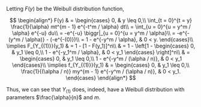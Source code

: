 Letting $F(y)$ be the Weibull distribution function,

$$
\begin{align*}
    F(y) & =
    \begin{cases}
        0, & y \leq 0,\\
        \int_{t = 0}^{t = y} \frac{1}{\alpha} mt^{m - 1} e^{-t^m / \alpha} dt\\
        = \int_{u = 0}^{u = y^m / \alpha} e^{-u} du\\
        = -e^{-u} \biggr|_{u = 0}^{u = y^m / \alpha}\\
        = -e^{-(y^m / \alpha)} - (-e^{-(0)})\\
        = 1 - e^{-y^m / \alpha}, & 0 < y.
    \end{cases}\\
    \implies F_{Y_{(1)}}(y_1) & = 1 - [1 - F(y_1)]^n\\
    & = 1 - \left[1 -
    \begin{cases}
        0, & y_1 \leq 0,\\
        1 - e^{-y_1^m / \alpha}, & 0 < y_1
    \end{cases} \right]^n\\
    & =
    \begin{cases}
        0, & y_1 \leq 0,\\
        1 - e^{-y^m / (\alpha / n)}, & 0 < y_1
    \end{cases}\\
    \implies f_{Y_{(1)}}(y_1) & =
    \begin{cases}
        0, & y_1 \leq 0,\\
        \frac{1}{(\alpha / n)} my^{m - 1} e^{-y^m / (\alpha / n)}, & 0 < y_1.
    \end{cases}
\end{align*}
$$

Thus, we can see that $Y_{(1)}$ does, indeed, have a Weibull distribution with parameters $\frac{\alpha}{n}$ and $m$.
